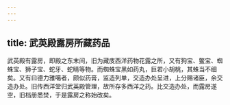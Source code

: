 ```yaml
---
---
---
```

title: 武英殿露房所藏药品
---



武英殿有露房，即殿之东末间，旧为藏庋西洋药物花露之所，又有狗宝、鳖宝、蜘蛛宝、狮子宝、蛇牙、蛇睛等物。而蜘蛛宝黑如药丸，巨若小胡桃，其蛛当不细矣。又有曰德力雅噶者，颇似药膏，监造列单，交造办处呈进，上分赐诸臣，余交造办处。旧传西洋堂归武英殿管理，故所存多西洋之药。比交造办处，而露房遂空，旧档册悉焚，于是露房之称始改矣。